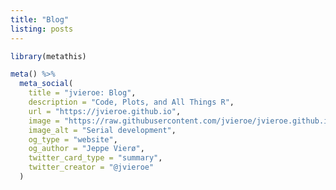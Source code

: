 ```yaml
---
title: "Blog"  
listing: posts 
---
```


```r
library(metathis)

meta() %>%
  meta_social(
    title = "jvieroe: Blog",
    description = "Code, Plots, and All Things R",
    url = "https://jvieroe.github.io",
    image = "https://raw.githubusercontent.com/jvieroe/jvieroe.github.io/main/images/sl_plot.png",
    image_alt = "Serial development",
    og_type = "website",
    og_author = "Jeppe Vierø",
    twitter_card_type = "summary",
    twitter_creator = "@jvieroe"
  )
```